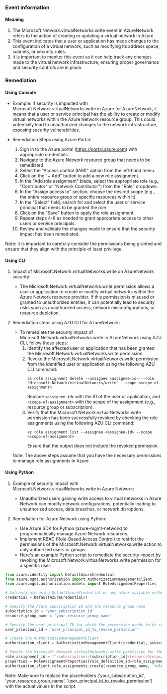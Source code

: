 
### Event Information

#### Meaning

1. The Microsoft.Network.virtualNetworks.write event in AzureNetwork refers to the action of creating or updating a virtual network in Azure.
2. This event indicates that a user or application has made changes to the configuration of a virtual network, such as modifying its address space, subnets, or security rules.
3. It is important to monitor this event as it can help track any changes made to the virtual network infrastructure, ensuring proper governance and security controls are in place.

### Remediation

#### Using Console

- Example: If security is impacted with Microsoft.Network.virtualNetworks.write in Azure for AzureNetwork, it means that a user or service principal has the ability to create or modify virtual networks within the Azure Network resource group. This could potentially lead to unauthorized changes to the network infrastructure, exposing security vulnerabilities.

- Remediation Steps using Azure Portal:
  1. Sign in to the Azure portal (https://portal.azure.com) with appropriate credentials.
  2. Navigate to the Azure Network resource group that needs to be remediated.
  3. Select the "Access control (IAM)" option from the left-hand menu.
  4. Click on the "+ Add" button to add a new role assignment.
  5. In the "Add role assignment" blade, select the appropriate role (e.g., "Contributor" or "Network Contributor") from the "Role" dropdown.
  6. In the "Assign access to" section, choose the desired scope (e.g., the entire resource group or specific resources within it).
  7. In the "Select" field, search for and select the user or service principal that needs to be granted the role.
  8. Click on the "Save" button to apply the role assignment.
  9. Repeat steps 4-8 as needed to grant appropriate access to other users or service principals.
  10. Review and validate the changes made to ensure that the security impact has been remediated.

Note: It is important to carefully consider the permissions being granted and ensure that they align with the principle of least privilege.

#### Using CLI

1. Impact of Microsoft.Network.virtualNetworks.write on AzureNetwork security:
   - The Microsoft.Network.virtualNetworks.write permission allows a user or application to create or modify virtual networks within the Azure Network resource provider. If this permission is misused or granted to unauthorized entities, it can potentially lead to security risks such as unauthorized access, network misconfigurations, or resource depletion.

2. Remediation steps using AZU CLI for AzureNetwork:
   - To remediate the security impact of Microsoft.Network.virtualNetworks.write in AzureNetwork using AZU CLI, follow these steps:
     1. Identify the affected user or application that has been granted the Microsoft.Network.virtualNetworks.write permission.
     2. Revoke the Microsoft.Network.virtualNetworks.write permission from the identified user or application using the following AZU CLI command:
        ```
        az role assignment delete --assignee <assignee-id> --role "Microsoft.Network/virtualNetworks/write" --scope <scope-of-assignment>
        ```
        Replace `<assignee-id>` with the ID of the user or application, and `<scope-of-assignment>` with the scope of the assignment (e.g., resource group or subscription).
     3. Verify that the Microsoft.Network.virtualNetworks.write permission has been successfully revoked by checking the role assignments using the following AZU CLI command:
        ```
        az role assignment list --assignee <assignee-id> --scope <scope-of-assignment>
        ```
        Ensure that the output does not include the revoked permission.

   Note: The above steps assume that you have the necessary permissions to manage role assignments in Azure.

#### Using Python

1. Example of security impact with Microsoft.Network.virtualNetworks.write in Azure Network:
   - Unauthorized users gaining write access to virtual networks in Azure Network can modify network configurations, potentially leading to unauthorized access, data breaches, or network disruptions.

2. Remediation for Azure Network using Python:
   - Use Azure SDK for Python (azure-mgmt-network) to programmatically manage Azure Network resources.
   - Implement RBAC (Role-Based Access Control) to restrict the permissions of the Microsoft.Network.virtualNetworks.write action to only authorized users or groups.
   - Here's an example Python script to remediate the security impact by revoking the Microsoft.Network.virtualNetworks.write permission for a specific user:

```python
from azure.identity import DefaultAzureCredential
from azure.mgmt.authorization import AuthorizationManagementClient
from azure.mgmt.authorization.models import RoleAssignmentProperties

# Authenticate using DefaultAzureCredential or any other suitable method
credential = DefaultAzureCredential()

# Specify the Azure subscription ID and the resource group name
subscription_id = 'your_subscription_id'
resource_group_name = 'your_resource_group_name'

# Specify the user principal ID for which the permission needs to be revoked
user_principal_id = 'user_principal_id_to_revoke_permission'

# Create the AuthorizationManagementClient
authorization_client = AuthorizationManagementClient(credential, subscription_id)

# Revoke the Microsoft.Network.virtualNetworks.write permission for the user
role_assignment_id = f'/subscriptions/{subscription_id}/resourceGroups/{resource_group_name}/providers/Microsoft.Network/virtualNetworks/write'
properties = RoleAssignmentProperties(role_definition_id=role_assignment_id, principal_id=user_principal_id)
authorization_client.role_assignments.create(resource_group_name, 'role_assignment_name', properties)
```

Note: Make sure to replace the placeholders ('your_subscription_id', 'your_resource_group_name', 'user_principal_id_to_revoke_permission') with the actual values in the script.

